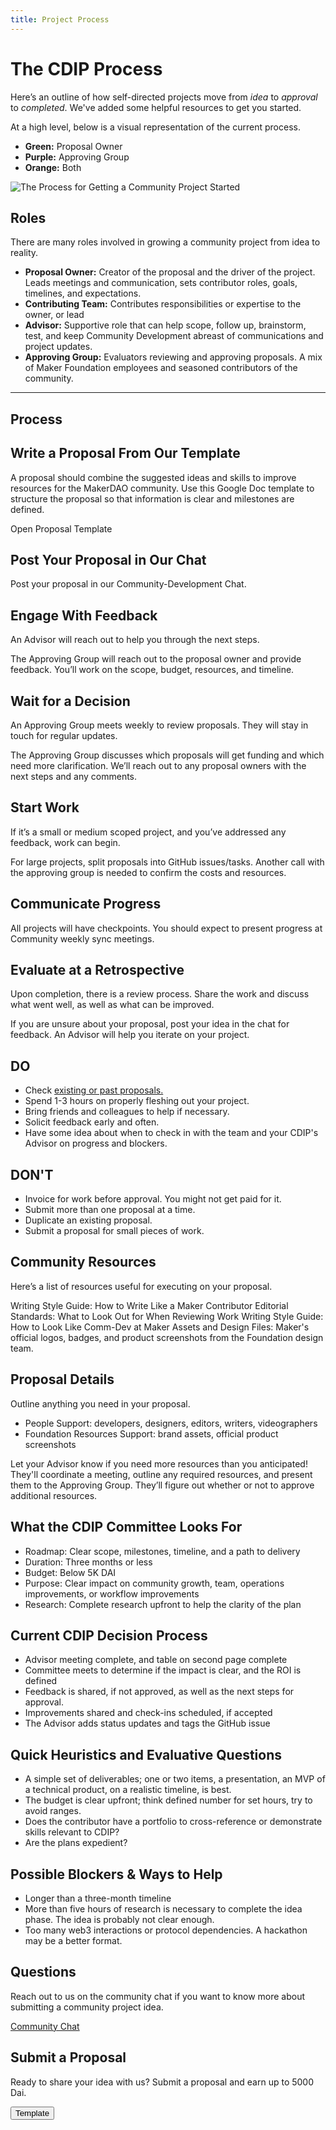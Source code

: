 ```yaml
---
title: Project Process
---
```


# The CDIP Process

Here’s an outline of how self-directed projects move from _idea_ to _approval_ to _completed_. We've added some helpful resources to get you started.

At a high level, below is a visual representation of the current process.

- **Green:** Proposal Owner
- **Purple:** Approving Group
- **Orange:** Both

![The Process for Getting a Community Project Started](/images/CDIP-Contributor.png)

## Roles

There are many roles involved in growing a community project from idea to reality.

- **Proposal Owner:**  Creator of the proposal and the driver of the project. Leads meetings and communication, sets contributor roles, goals, timelines, and expectations.
- **Contributing Team:** Contributes responsibilities or expertise to the owner, or lead
- **Advisor:** Supportive role that can help scope, follow up, brainstorm, test, and keep Community Development abreast of communications and project updates.
- **Approving Group:** Evaluators reviewing and approving proposals. A mix of Maker Foundation employees and seasoned contributors of the community.

---

## Process

<Process>

<Box>

## Write a Proposal From Our Template

A proposal should combine the suggested ideas and skills to improve resources for the MakerDAO community. Use this Google Doc template to structure the proposal so that information is clear and milestones are defined.

<Link to="https://docs.google.com/document/d/1lF8mNuomrguIS3lnvqTomS4NdON40nuyKRbLS6ZkMoA/edit">
  Open Proposal Template
</Link>

</Box>

<Box>

## Post Your Proposal in Our Chat

Post your proposal in our <Link to="https://chat.makerdao.com/channel/community-development">Community-Development Chat.</Link>

</Box>

<Box>

## Engage With Feedback

An Advisor will reach out to help you through the next steps.

The Approving Group will reach out to the proposal owner and provide feedback. You’ll work on the scope, budget, resources, and timeline.

</Box>
 
<Box>

## Wait for a Decision

An Approving Group meets weekly to review proposals. They will stay in touch for regular updates.

The Approving Group discusses which proposals will get funding and which need more clarification. We’ll reach out to any proposal owners with the next steps and any comments.

</Box>

<Box>

## Start Work

If it’s a small or medium scoped project, and you’ve addressed any feedback, work can begin.

For large projects, split proposals into GitHub issues/tasks. Another call with the approving group is needed to confirm the costs and resources.

</Box>

<Box>

## Communicate Progress

All projects will have checkpoints. You should expect to present progress at Community weekly sync meetings.

</Box>

<Box>

## Evaluate at a Retrospective

Upon completion, there is a review process. Share the work and discuss what went well, as well as what can be improved.

</Box>

</Process>

<CTA icon="question_mark" secondary>

If you are unsure about your proposal, post your idea in the chat for feedback. An Advisor will help you iterate on your project.

</CTA>

<Accordion>

## **DO**

- Check [existing or past proposals.](https://github.com/makerdao/community/issues?q=label%3ACDIP+)
- Spend 1-3 hours on properly fleshing out your project.
- Bring friends and colleagues to help if necessary.
- Solicit feedback early and often.
- Have some idea about when to check in with the team and your CDIP's Advisor on progress and blockers.

</Accordion>

<Accordion>

## **DON'T**

- Invoice for work before approval. You might not get paid for it.
- Submit more than one proposal at a time.
- Duplicate an existing proposal.
- Submit a proposal for small pieces of work.

</Accordion>

## Community Resources

Here’s a list of resources useful for executing on your proposal.

<List>

<Link to="/contribute/content/writing-style-guide"> Writing Style Guide:
How to Write Like a Maker Contributor
</Link>

<Link to="/contribute/content/reviewer-guide"> Editorial Standards: What to Look Out for When Reviewing Work
</Link>

<Link to="/contribute/content/visual-style-guide"> Writing Style Guide: How to Look Like Comm-Dev at Maker
</Link>

<Link to="https://www.notion.so/makerdao/Maker-Brand-ac517c82ff9a43089d0db5bb2ee045a4">
 Assets and Design Files: Maker's official logos, badges, and product screenshots from the Foundation design team.
</Link>

</List>

## Proposal Details

Outline anything you need in your proposal. 

- People Support: developers, designers, editors, writers, videographers
- Foundation Resources Support: brand assets, official product screenshots

Let your Advisor know if you need more resources than you anticipated! They'll coordinate a meeting, outline any required resources, and present them to the Approving Group. They’ll figure out whether or not to approve additional resources.

## What the CDIP Committee Looks For

- Roadmap: Clear scope, milestones, timeline, and a path to delivery
- Duration: Three months or less
- Budget: Below 5K DAI
- Purpose: Clear impact on community growth, team, operations improvements, or workflow improvements
- Research: Complete research upfront to help the clarity of the plan

## Current CDIP Decision Process

- Advisor meeting complete, and table on second page complete
- Committee meets to determine if the impact is clear, and the ROI is defined
- Feedback is shared, if not approved, as well as the next steps for approval.
- Improvements shared and check-ins scheduled, if accepted
- The Advisor adds status updates and tags the GitHub issue

## Quick Heuristics and Evaluative Questions

- A simple set of deliverables; one or two items, a presentation, an MVP of a technical product, on a realistic timeline, is best.
- The budget is clear upfront; think defined number for set hours, try to avoid ranges.
- Does the contributor have a portfolio to cross-reference or demonstrate skills relevant to CDIP?
- Are the plans expedient?

## Possible Blockers & Ways to Help

- Longer than a three-month timeline
- More than five hours of research is necessary to complete the idea phase. The idea is probably not clear enough.
- Too many web3 interactions or protocol dependencies. A hackathon may be a better format.

## Questions

Reach out to us on the community chat if you want to know more about submitting a community project idea.

[Community Chat](https://chat.makerdao.com/channel/community-development)

## Submit a Proposal

<Tout image>

Ready to share your idea with us? Submit a proposal and earn up to 5000 Dai.

<Button to="https://docs.google.com/document/d/1lF8mNuomrguIS3lnvqTomS4NdON40nuyKRbLS6ZkMoA/edit">
  Template
</Button>

</Tout>
